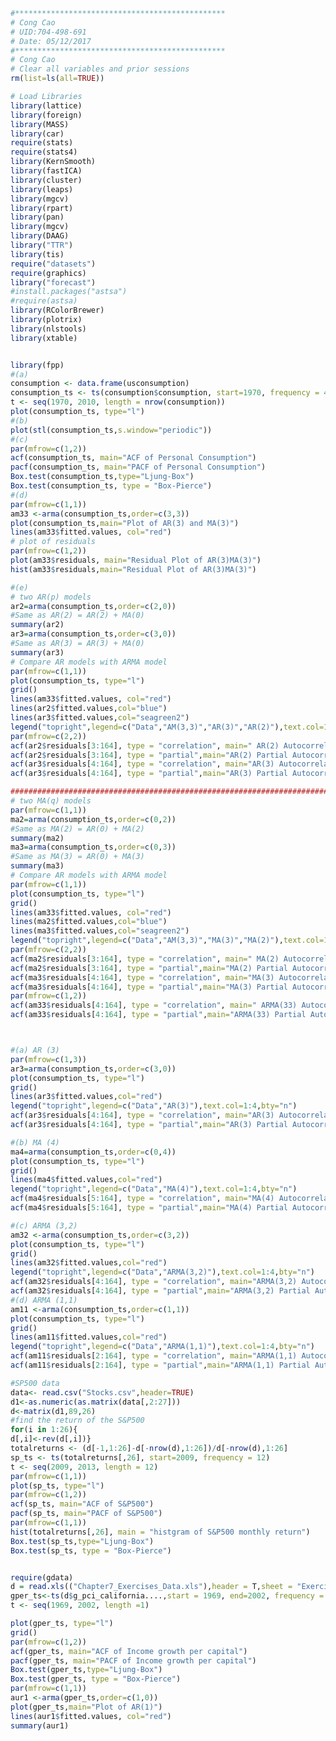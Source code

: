 ```r
#***********************************************
# Cong Cao
# UID:704-498-691
# Date: 05/12/2017
#***********************************************
# Cong Cao 
# Clear all variables and prior sessions
rm(list=ls(all=TRUE))

# Load Libraries
library(lattice)
library(foreign)
library(MASS)
library(car)
require(stats)
require(stats4)
library(KernSmooth)
library(fastICA)
library(cluster)
library(leaps)
library(mgcv)
library(rpart)
library(pan)
library(mgcv)
library(DAAG)
library("TTR")
library(tis)
require("datasets")
require(graphics)
library("forecast")
#install.packages("astsa")
#require(astsa)
library(RColorBrewer)
library(plotrix)
library(nlstools)
library(xtable)


library(fpp)
#(a)
consumption <- data.frame(usconsumption)
consumption_ts <- ts(consumption$consumption, start=1970, frequency = 4)
t <- seq(1970, 2010, length = nrow(consumption))
plot(consumption_ts, type="l")
#(b)
plot(stl(consumption_ts,s.window="periodic"))
#(c)
par(mfrow=c(1,2))
acf(consumption_ts, main="ACF of Personal Consumption")
pacf(consumption_ts, main="PACF of Personal Consumption")
Box.test(consumption_ts,type="Ljung-Box")
Box.test(consumption_ts, type = "Box-Pierce")
#(d)
par(mfrow=c(1,1))
am33 <-arma(consumption_ts,order=c(3,3))
plot(consumption_ts,main="Plot of AR(3) and MA(3)")
lines(am33$fitted.values, col="red")
# plot of residuals 
par(mfrow=c(1,2))
plot(am33$residuals, main="Residual Plot of AR(3)MA(3)")
hist(am33$residuals,main="Residual Plot of AR(3)MA(3)")

#(e)
# two AR(p) models
ar2=arma(consumption_ts,order=c(2,0)) 
#Same as AR(2) = AR(2) + MA(0)
summary(ar2)
ar3=arma(consumption_ts,order=c(3,0)) 
#Same as AR(3) = AR(3) + MA(0)
summary(ar3)
# Compare AR models with ARMA model
par(mfrow=c(1,1))
plot(consumption_ts, type="l")
grid()
lines(am33$fitted.values, col="red")
lines(ar2$fitted.values,col="blue")
lines(ar3$fitted.values,col="seagreen2")
legend("topright",legend=c("Data","AM(3,3)","AR(3)","AR(2)"),text.col=1:4,bty="n")
par(mfrow=c(2,2))
acf(ar2$residuals[3:164], type = "correlation", main=" AR(2) Autocorrelation",lag.max=13,ylab="ACF")
acf(ar2$residuals[3:164], type = "partial",main="AR(2) Partial Autocorrelation",lag.max=13, ylab="PACF")
acf(ar3$residuals[4:164], type = "correlation", main="AR(3) Autocorrelation",lag.max=13,ylab="ACF")
acf(ar3$residuals[4:164], type = "partial",main="AR(3) Partial Autocorrelation",lag.max=13, ylab="PACF")

#######################################################################
# two MA(q) models
par(mfrow=c(1,1))
ma2=arma(consumption_ts,order=c(0,2)) 
#Same as MA(2) = AR(0) + MA(2)
summary(ma2)
ma3=arma(consumption_ts,order=c(0,3)) 
#Same as MA(3) = AR(0) + MA(3)
summary(ma3)
# Compare AR models with ARMA model
par(mfrow=c(1,1))
plot(consumption_ts, type="l")
grid()
lines(am33$fitted.values, col="red")
lines(ma2$fitted.values,col="blue")
lines(ma3$fitted.values,col="seagreen2")
legend("topright",legend=c("Data","AM(3,3)","MA(3)","MA(2)"),text.col=1:4,bty="n")
par(mfrow=c(2,2))
acf(ma2$residuals[3:164], type = "correlation", main=" MA(2) Autocorrelation",lag.max=13,ylab="ACF")
acf(ma2$residuals[3:164], type = "partial",main="MA(2) Partial Autocorrelation",lag.max=13, ylab="PACF")
acf(ma3$residuals[4:164], type = "correlation", main="MA(3) Autocorrelation",lag.max=13,ylab="ACF")
acf(ma3$residuals[4:164], type = "partial",main="MA(3) Partial Autocorrelation",lag.max=13, ylab="PACF")
par(mfrow=c(1,2))
acf(am33$residuals[4:164], type = "correlation", main=" ARMA(33) Autocorrelation",lag.max=13,ylab="ACF")
acf(am33$residuals[4:164], type = "partial",main="ARMA(33) Partial Autocorrelation",lag.max=13, ylab="PACF")



#(a) AR (3) 
par(mfrow=c(1,3))
ar3=arma(consumption_ts,order=c(3,0)) 
plot(consumption_ts, type="l")
grid()
lines(ar3$fitted.values,col="red")
legend("topright",legend=c("Data","AR(3)"),text.col=1:4,bty="n")
acf(ar3$residuals[4:164], type = "correlation", main="AR(3) Autocorrelation",lag.max=13,ylab="ACF")
acf(ar3$residuals[4:164], type = "partial",main="AR(3) Partial Autocorrelation",lag.max=13, ylab="PACF")

#(b) MA (4) 
ma4=arma(consumption_ts,order=c(0,4))
plot(consumption_ts, type="l")
grid()
lines(ma4$fitted.values,col="red")
legend("topright",legend=c("Data","MA(4)"),text.col=1:4,bty="n")
acf(ma4$residuals[5:164], type = "correlation", main="MA(4) Autocorrelation",lag.max=13,ylab="ACF")
acf(ma4$residuals[5:164], type = "partial",main="MA(4) Partial Autocorrelation",lag.max=13, ylab="PACF")

#(c) ARMA (3,2) 
am32 <-arma(consumption_ts,order=c(3,2))
plot(consumption_ts, type="l")
grid()
lines(am32$fitted.values,col="red")
legend("topright",legend=c("Data","ARMA(3,2)"),text.col=1:4,bty="n")
acf(am32$residuals[4:164], type = "correlation", main="ARMA(3,2) Autocorrelation",lag.max=13,ylab="ACF")
acf(am32$residuals[4:164], type = "partial",main="ARMA(3,2) Partial Autocorrelation",lag.max=13, ylab="PACF")
#(d) ARMA (1,1) 
am11 <-arma(consumption_ts,order=c(1,1))
plot(consumption_ts, type="l")
grid()
lines(am11$fitted.values,col="red")
legend("topright",legend=c("Data","ARMA(1,1)"),text.col=1:4,bty="n")
acf(am11$residuals[2:164], type = "correlation", main="ARMA(1,1) Autocorrelation",lag.max=13,ylab="ACF")
acf(am11$residuals[2:164], type = "partial",main="ARMA(1,1) Partial Autocorrelation",lag.max=13, ylab="PACF")

#SP500 data
data<- read.csv("Stocks.csv",header=TRUE)
d1<-as.numeric(as.matrix(data[,2:27]))
d<-matrix(d1,89,26)
#find the return of the S&P500
for(i in 1:26){
d[,i]<-rev(d[,i])}
totalreturns <- (d[-1,1:26]-d[-nrow(d),1:26])/d[-nrow(d),1:26]
sp_ts <- ts(totalreturns[,26], start=2009, frequency = 12)
t <- seq(2009, 2013, length = 12)
par(mfrow=c(1,1))
plot(sp_ts, type="l")
par(mfrow=c(1,2))
acf(sp_ts, main="ACF of S&P500")
pacf(sp_ts, main="PACF of S&P500")
par(mfrow=c(1,1))
hist(totalreturns[,26], main = "histgram of S&P500 monthly return")
Box.test(sp_ts,type="Ljung-Box")
Box.test(sp_ts, type = "Box-Pierce")


require(gdata)
d = read.xls(("Chapter7_Exercises_Data.xls"),header = T,sheet = "Exercises 3 & 4")
gper_ts<-ts(d$g_pci_california....,start = 1969, end=2002, frequency = 1)
t <- seq(1969, 2002, length =1)

plot(gper_ts, type="l")
grid()
par(mfrow=c(1,2))
acf(gper_ts, main="ACF of Income growth per capital")
pacf(gper_ts, main="PACF of Income growth per capital")
Box.test(gper_ts,type="Ljung-Box")
Box.test(gper_ts, type = "Box-Pierce")
par(mfrow=c(1,1))
aur1 <-arma(gper_ts,order=c(1,0))
plot(gper_ts,main="Plot of AR(1)")
lines(aur1$fitted.values, col="red")
summary(aur1)
```
